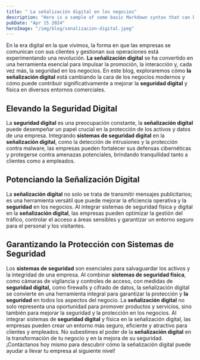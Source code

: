 ```yaml
---
title: " La señalización digital en los negocios"
description: "Here is a sample of some basic Markdown syntax that can be used when writing Markdown content in Astro."
pubDate: "Apr 15 2024"
heroImage: "/img/blog/senalizacion-digital.jpeg"
---
```


En la era digital en la que vivimos, la forma en que las empresas se comunican con sus clientes y gestionan sus operaciones está experimentando una revolución. **La señalización digital** se ha convertido en una herramienta esencial para impulsar la promoción, la interacción y, cada vez más, la seguridad en los negocios. En este blog, exploraremos cómo **la señalización digital** está cambiando la cara de los negocios modernos y cómo puede contribuir significativamente a mejorar la **seguridad digital** y física en diversos entornos comerciales.
## Elevando la Seguridad Digital
La **seguridad digital** es una preocupación constante, la **señalización digital** puede desempeñar un papel crucial en la protección de los activos y datos de una empresa. Integrando **sistemas de seguridad digital** en la **señalización digital**, como la detección de intrusiones y la protección contra malware, las empresas pueden fortalecer sus defensas cibernéticas y protegerse contra amenazas potenciales, brindando tranquilidad tanto a clientes como a empleados.
## Potenciando la Señalización Digital
La **señalización digital** no solo se trata de transmitir mensajes publicitarios; es una herramienta versátil que puede mejorar la eficiencia operativa y la **seguridad** en los negocios. Al integrar sistemas de seguridad física y digital en la **señalización digital**, las empresas pueden optimizar la gestión del tráfico, controlar el acceso a áreas sensibles y garantizar un entorno seguro para el personal y los visitantes.
## Garantizando la Protección con Sistemas de Seguridad
Los **sistemas de seguridad** son esenciales para salvaguardar los activos y la integridad de una empresa. Al combinar **sistemas de seguridad física**, como cámaras de vigilancia y controles de acceso, con medidas de **seguridad digital,** como firewalls y cifrado de datos, la señalización digital se convierte en una herramienta integral para garantizar la protección y **la seguridad** en todos los aspectos del negocio.
La **señalización digital** no solo representa una oportunidad para promover productos y servicios, sino también para mejorar la seguridad y la protección en los negocios. Al integrar sistemas de **seguridad digital** y física en la señalización digital, las empresas pueden crear un entorno más seguro, eficiente y atractivo para clientes y empleados. No subestimes el poder de la **señalización digital** en la transformación de tu negocio y en la mejora de su seguridad. 
¡Contáctanos hoy mismo para descubrir cómo la señalización digital puede ayudar a llevar tu empresa al siguiente nivel!